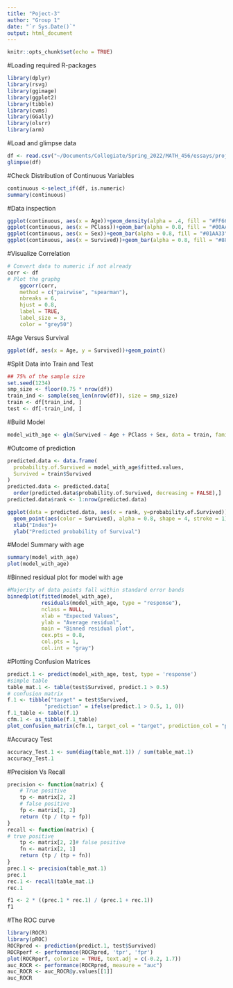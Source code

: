 ```yaml
---
title: "Poject-3"
author: "Group 1"
date: "`r Sys.Date()`"
output: html_document
---
```

```r
knitr::opts_chunk$set(echo = TRUE)
```
#Loading required R-packages
```r
library(dplyr)
library(rsvg)
library(ggimage)
library(ggplot2)
library(tibble)
library(cvms)
library(GGally)
library(olsrr)
library(arm)
```
#Load and glimpse data
```r
df <- read.csv("~/Documents/Collegiate/Spring_2022/MATH_456/essays/project_3/project-3-files/age_known_titatic.csv")
glimpse(df)
```
#Check Distribution of Continuous Variables
```r
continuous <-select_if(df, is.numeric)
summary(continuous)
```
#Data inspection
```r
ggplot(continuous, aes(x = Age))+geom_density(alpha = .4, fill = "#FF6666")
ggplot(continuous, aes(x = PClass))+geom_bar(alpha = 0.8, fill = "#00AAFF")
ggplot(continuous, aes(x = Sex))+geom_bar(alpha = 0.8, fill = "#01AA33")
ggplot(continuous, aes(x = Survived))+geom_bar(alpha = 0.8, fill = "#8845EE")
```
#Visualize Correlation
```r
# Convert data to numeric if not already
corr <- df
# Plot the graphg
    ggcorr(corr,
    method = c("pairwise", "spearman"),
    nbreaks = 6,
    hjust = 0.8,
    label = TRUE,
    label_size = 3,
    color = "grey50")
```
#Age Versus Survival
```r
ggplot(df, aes(x = Age, y = Survived))+geom_point()
```
#Split Data into Train and Test
```r
## 75% of the sample size
set.seed(1234)
smp_size <- floor(0.75 * nrow(df))
train_ind <- sample(seq_len(nrow(df)), size = smp_size)
train <- df[train_ind, ]
test <- df[-train_ind, ]
```
#Build Model
```r
model_with_age <- glm(Survived ~ Age + PClass + Sex, data = train, family = 'binomial')
```

<!-- model_without_age <- glm(Survived ~ PClass + Sex, data = train, family = 'binomial') -->
<!-- ``` -->
#Outcome of prediction
```r
predicted.data <- data.frame(
  probability.of.Survived = model_with_age$fitted.values, 
  Survived = train$Survived
)
predicted.data <- predicted.data[
  order(predicted.data$probability.of.Survived, decreasing = FALSE),]
predicted.data$rank <- 1:nrow(predicted.data)

ggplot(data = predicted.data, aes(x = rank, y=probability.of.Survived))+
  geom_point(aes(color = Survived), alpha = 0.8, shape = 4, stroke = 1)+
  xlab("Index")+
  ylab("Predicted probability of Survival")
```
#Model Summary with age
```r
summary(model_with_age)
plot(model_with_age)
```
<!-- #Model Summary without age -->
<!-- ```{r} -->
<!-- summary(model_without_age) -->
<!-- plot(model_without_age) -->
<!-- ``` -->
#Binned residual plot for model with age
```r
#Majority of data points fall within standard error bands
binnedplot(fitted(model_with_age), 
           residuals(model_with_age, type = "response"), 
           nclass = NULL, 
           xlab = "Expected Values", 
           ylab = "Average residual", 
           main = "Binned residual plot", 
           cex.pts = 0.8, 
           col.pts = 1, 
           col.int = "gray")
```
<!-- #Binnedplot for model without age -->
<!-- ```{r} -->
<!-- #Majority of data points fall within standard error bands -->
<!-- binnedplot(fitted(model_without_age),  -->
<!--            residuals(model_without_age, type = "response"),  -->
<!--            nclass = NULL,  -->
<!--            xlab = "Expected Values",  -->
<!--            ylab = "Average residual",  -->
<!--            main = "Binned residual plot",  -->
<!--            cex.pts = 0.8,  -->
<!--            col.pts = 1,  -->
<!--            col.int = "gray") -->
<!-- ``` -->
<!-- #Pseudo R^2 -->
<!-- ```{r} -->
<!-- ll.null <- model_with_age$null.deviance/-2 -->
<!-- ll.proposed <- model_with_age$deviance/-2 -->
<!-- (ll.null - ll.proposed) / ll.null -->
<!-- ``` -->
<!-- #P-value of R^2 -->
<!-- ```{r} -->
<!-- 1-pchisq(2*(ll.proposed - ll.null), df = (length(model_with_age$coefficients)-1)) -->
<!-- #so we know our R^2 is accurate -->
<!-- ``` -->
#Plotting Confusion Matrices
```r
predict.1 <- predict(model_with_age, test, type = 'response')
#simple table
table_mat.1 <- table(test$Survived, predict.1 > 0.5)
# confusion matrix
f.1 <- tibble("target" = test$Survived,
            "prediction" = ifelse(predict.1 > 0.5, 1, 0))
f.1_table <- table(f.1)
cfm.1 <- as_tibble(f.1_table)
plot_confusion_matrix(cfm.1, target_col = "target", prediction_col = "prediction", counts_col = "n")
```

<!-- # predict.2 <- predict(model_without_age, test, type = 'response') -->
<!-- # #simple table -->
<!-- # table_mat.2 <- table(test$Survived, predict.2 > 0.5) -->
<!-- # # confusion matrix -->
<!-- # f.2 <- tibble("target" = test$Survived, -->
<!-- #             "prediction" = ifelse(predict.2 > 0.5, 1, 0)) -->
<!-- # f.2_table <- table(f.2) -->
<!-- # cfm.2 <- as_tibble(f.2_table) -->
<!-- # plot_confusion_matrix(cfm.2, target_col = "target", prediction_col = "prediction", counts_col = "n") -->
<!-- ``` -->
#Accuracy Test
```r
accuracy_Test.1 <- sum(diag(table_mat.1)) / sum(table_mat.1)
accuracy_Test.1
```
<!-- # accuracy_Test.2 <- sum(diag(table_mat.2)) / sum(table_mat.2) -->
<!-- # accuracy_Test.2 -->
<!-- ``` -->

#Precision Vs Recall
```r
precision <- function(matrix) {
	# True positive
    tp <- matrix[2, 2]
	# false positive
    fp <- matrix[1, 2]
    return (tp / (tp + fp))
}
recall <- function(matrix) {
# true positive
    tp <- matrix[2, 2]# false positive
    fn <- matrix[2, 1]
    return (tp / (tp + fn))
}
prec.1 <- precision(table_mat.1)
prec.1
rec.1 <- recall(table_mat.1)
rec.1
```
<!-- # rec.2 <- recall(table_mat.2) -->
<!-- # rec.2 -->
<!-- # prec.2 <- precision(table_mat.2) -->
<!-- # prec.2 -->
<!-- #Harmonic Mean of precision and recall -->
```r
f1 <- 2 * ((prec.1 * rec.1) / (prec.1 + rec.1))
f1
```
<!-- # ```{r} -->
<!-- # f1.other <- 2 * ((prec.2 * rec.2) / (prec.2 + rec.2)) -->
<!-- # f1.other -->
<!-- # ``` -->
#The ROC curve
```r
library(ROCR)
library(pROC)
ROCRpred <- prediction(predict.1, test$Survived)
ROCRperf <- performance(ROCRpred, 'tpr', 'fpr')
plot(ROCRperf, colorize = TRUE, text.adj = c(-0.2, 1.7))
auc_ROCR <- performance(ROCRpred, measure = "auc")
auc_ROCR <- auc_ROCR@y.values[[1]]
auc_ROCR
```
